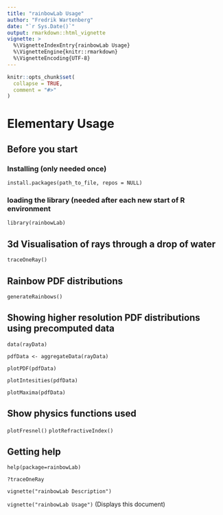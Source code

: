 ```yaml
---
title: "rainbowLab Usage"
author: "Fredrik Wartenberg"
date: "`r Sys.Date()`"
output: rmarkdown::html_vignette
vignette: >
  %\VignetteIndexEntry{rainbowLab Usage}
  %\VignetteEngine{knitr::rmarkdown}
  %\VignetteEncoding{UTF-8}
---
```


```r
knitr::opts_chunk$set(
  collapse = TRUE,
  comment = "#>"
)
```

# Elementary Usage

## Before you start

### Installing (only needed once)

`install.packages(path_to_file, repos = NULL)`

### loading the library (needed after each new start of R environment

`library(rainbowLab)`

## 3d Visualisation of rays through a drop of water

`traceOneRay()`

## Rainbow PDF distributions

`generateRainbows()`

## Showing higher resolution PDF distributions using precomputed data

`data(rayData)`

`pdfData <- aggregateData(rayData)`

`plotPDF(pdfData)`

`plotIntesities(pdfData)`

`plotMaxima(pdfData)`

## Show physics functions used

`plotFresnel()`
`plotRefractiveIndex()`

## Getting help

`help(package=rainbowLab)`

`?traceOneRay`

`vignette("rainbowLab Description")` 

`vignette("rainbowLab Usage")` (Displays this document)



